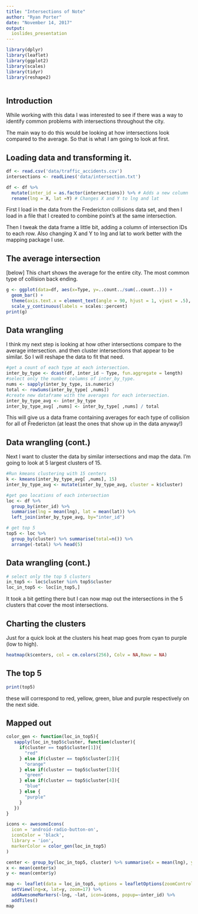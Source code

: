 ```yaml
---
title: "Intersections of Note"
author: "Ryan Porter"
date: "November 14, 2017"
output: 
  ioslides_presentation
---
```


```r
library(dplyr)
library(leaflet)
library(ggplot2)
library(scales)
library(tidyr)
library(reshape2)



```

## Introduction

While working with this data I was interested to see if there was a way to identify common problems with intersections throughout the city.

The main way to do this would be looking at how intersections look compared to the average. So that is what I am going to look at first.

## Loading data and transforming it.

```r
df <- read.csv('data/traffic_accidents.csv')
intersections <- readLines('data/intersection.txt')

df <- df %>% 
  mutate(inter_id = as.factor(intersections)) %>% # Adds a new column
  rename(lng = X, lat =Y) # Changes X and Y to lng and lat
```

First I load in the data from the Fredericton collisions data set, and then I load in a file that I created to combine point's at the same intersection.

Then I tweak the data frame a little bit, adding a column of intersection IDs to each row. Also changing X and Y to lng and lat to work better with the mapping package I use.

## The average intersection

[below] This chart shows the average for the entire city. The most common type of collision back ending.

```r
g <- ggplot(data=df, aes(x=Type, y=..count../sum(..count..))) +
  geom_bar() +
  theme(axis.text.x = element_text(angle = 90, hjust = 1, vjust = .5), axis.title.y = element_blank()) + 
  scale_y_continuous(labels = scales::percent)
print(g)
```

## Data wrangling
I think my next step is looking at how other intersections compare to the average intersection. and then cluster intersections that appear to be similar. So I will reshape the data to fit that need.
```r
#get a count of each type at each intersection.
inter_by_type <- dcast(df, inter_id ~ Type, fun.aggregate = length)
#select only the number columns of inter_by_type.
nums <- sapply(inter_by_type, is.numeric)
total <- rowSums(inter_by_type[ ,nums])
#create new dataframe with the averages for each intersection.
inter_by_type_avg <- inter_by_type
inter_by_type_avg[ ,nums] <- inter_by_type[ ,nums] / total
```
This will give us a data frame containing averages for each type of collision for all of Fredericton (at least the ones that show up in the data anyway!)

## Data wrangling (cont.)
Next I want to cluster the data by similar intersections and map the data. I'm going to look at 5 largest clusters of 15.

```r
#Run kmeans clustering with 15 centers
k <- kmeans(inter_by_type_avg[ ,nums], 15)
inter_by_type_avg <- mutate(inter_by_type_avg, cluster = k$cluster)

#get geo locations of each intersection
loc <- df %>% 
  group_by(inter_id) %>% 
  summarise(lng = mean(lng), lat = mean(lat)) %>% 
  left_join(inter_by_type_avg, by="inter_id")

# get top 5
top5 <- loc %>%
  group_by(cluster) %>% summarise(total=n()) %>%
  arrange(-total) %>% head(5)

```
## Data wrangling (cont.)

```r
# select only the top 5 clusters
in_top5 <- loc$cluster %in% top5$cluster
loc_in_top5 <- loc[in_top5,]
```
It took a bit getting there but I can now map out the intersections in the 5 clusters that cover the most intersections.

## Charting the clusters

Just for a quick look at the clusters his heat map goes from cyan to purple (low to high).
```r
heatmap(k$centers, col = cm.colors(256), Colv = NA,Rowv = NA)

```

## The top 5

```r
print(top5)
```
these will correspond to red, yellow, green, blue and purple respectively on the next side.


## Mapped out

```r
color_gen <- function(loc_in_top5){
   sapply(loc_in_top5$cluster, function(cluster){
     if(cluster == top5$cluster[1]){
       "red"
     } else if(cluster == top5$cluster[2]){
       "orange"
     } else if(cluster == top5$cluster[3]){
       "green"
     } else if(cluster == top5$cluster[4]){
       "blue"
     } else {
       "purple"
     }
   })
}

icons <- awesomeIcons(
  icon = 'android-radio-button-on',
  iconColor = 'black',
  library = 'ion',
  markerColor = color_gen(loc_in_top5)
)

center <- group_by(loc_in_top5, cluster) %>% summarise(x = mean(lng), y = mean(lat))
x <- mean(center$x)
y <- mean(center$y)

map <- leaflet(data = loc_in_top5, options = leafletOptions(zoomControl=FALSE, attributionControl=FALSE)) %>%
  setView(lng=x, lat=y, zoom=17) %>%
  addAwesomeMarkers(~lng, ~lat, icon=icons, popup=~inter_id) %>%
  addTiles()
map
```

